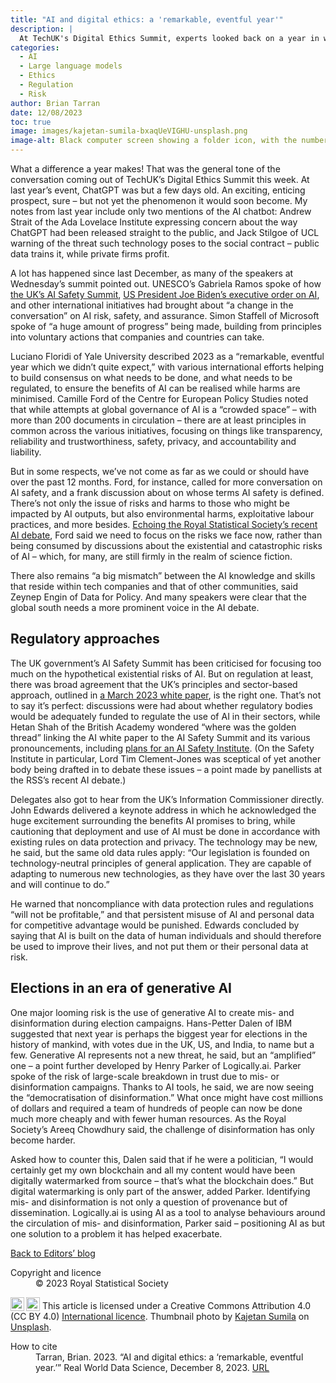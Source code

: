 ```yaml
---
title: "AI and digital ethics: a 'remarkable, eventful year'"
description: |
  At TechUK's Digital Ethics Summit, experts looked back on a year in which AI chatbots dominated debates, helped shape legislative agendas, and opened our eyes to the dangers posed by the 'democratisation of disinformation.' 
categories:
  - AI
  - Large language models
  - Ethics
  - Regulation
  - Risk
author: Brian Tarran
date: 12/08/2023
toc: true
image: images/kajetan-sumila-bxaqUeVIGHU-unsplash.png
image-alt: Black computer screen showing a folder icon, with the numbers 2023 being typed out below.
---
```


What a difference a year makes! That was the general tone of the conversation coming out of TechUK’s Digital Ethics Summit this week. At last year’s event, ChatGPT was but a few days old. An exciting, enticing prospect, sure -- but not yet the phenomenon it would soon become. My notes from last year include only two mentions of the AI chatbot: Andrew Strait of the Ada Lovelace Institute expressing concern about the way ChatGPT had been released straight to the public, and Jack Stilgoe of UCL warning of the threat such technology poses to the social contract -- public data trains it, while private firms profit.

A lot has happened since last December, as many of the speakers at Wednesday’s summit pointed out. UNESCO’s Gabriela Ramos spoke of how [the UK’s AI Safety Summit](https://www.gov.uk/government/publications/ai-safety-summit-programme), [US President Joe Biden’s executive order on AI](https://www.whitehouse.gov/briefing-room/statements-releases/2023/10/30/fact-sheet-president-biden-issues-executive-order-on-safe-secure-and-trustworthy-artificial-intelligence/), and other international initiatives had brought about “a change in the conversation” on AI risk, safety, and assurance. Simon Staffell of Microsoft spoke of “a huge amount of progress” being made, building from principles into voluntary actions that companies and countries can take. 

Luciano Floridi of Yale University described 2023 as a “remarkable, eventful year which we didn’t quite expect,” with various international efforts helping to build consensus on what needs to be done, and what needs to be regulated, to ensure the benefits of AI can be realised while harms are minimised. Camille Ford of the Centre for European Policy Studies noted that while attempts at global governance of AI is a “crowded space” -- with more than 200 documents in circulation – there are at least principles in common across the various initiatives, focusing on things like transparency, reliability and trustworthiness, safety, privacy, and accountability and liability.

But in some respects, we’ve not come as far as we could or should have over the past 12 months. Ford, for instance, called for more conversation on AI safety, and a frank discussion about on whose terms AI safety is defined. There’s not only the issue of risks and harms to those who might be impacted by AI outputs, but also environmental harms, exploitative labour practices, and more besides. [Echoing the Royal Statistical Society’s recent AI debate](https://realworlddatascience.net/viewpoints/posts/2023/12/06/ai-fringe.html), Ford said we need to focus on the risks we face now, rather than being consumed by discussions about the existential and catastrophic risks of AI -- which, for many, are still firmly in the realm of science fiction. 

There also remains “a big mismatch” between the AI knowledge and skills that reside within tech companies and that of other communities, said Zeynep Engin of Data for Policy. And many speakers were clear that the global south needs a more prominent voice in the AI debate.

## Regulatory approaches

The UK government’s AI Safety Summit has been criticised for focusing too much on the hypothetical existential risks of AI. But on regulation at least, there was broad agreement that the UK’s principles and sector-based approach, outlined in [a March 2023 white paper](https://rss.org.uk/RSS/media/File-library/Policy/2023/RSS-AI-white-paper-response-v2-2.pdf), is the right one. That’s not to say it’s perfect: discussions were had about whether regulatory bodies would be adequately funded to regulate the use of AI in their sectors, while Hetan Shah of the British Academy wondered “where was the golden thread” linking the AI white paper to the AI Safety Summit and its various pronouncements, including [plans for an AI Safety Institute](https://www.gov.uk/government/news/prime-minister-launches-new-ai-safety-institute). (On the Safety Institute in particular, Lord Tim Clement-Jones was sceptical of yet another body being drafted in to debate these issues -- a point made by panellists at the RSS’s recent AI debate.)

Delegates also got to hear from the UK’s Information Commissioner directly. John Edwards delivered a keynote address in which he acknowledged the huge excitement surrounding the benefits AI promises to bring, while cautioning that deployment and use of AI must be done in accordance with existing rules on data protection and privacy. The technology may be new, he said, but the same old data rules apply: “Our legislation is founded on technology-neutral principles of general application. They are capable of adapting to numerous new technologies, as they have over the last 30 years and will continue to do.”

He warned that noncompliance with data protection rules and regulations “will not be profitable,” and that persistent misuse of AI and personal data for competitive advantage would be punished. Edwards concluded by saying that AI is built on the data of human individuals and should therefore be used to improve their lives, and not put them or their personal data at risk.

## Elections in an era of generative AI

One major looming risk is the use of generative AI to create mis- and disinformation during election campaigns. Hans-Petter Dalen of IBM suggested that next year is perhaps the biggest year for elections in the history of mankind, with votes due in the UK, US, and India, to name but a few. Generative AI represents not a new threat, he said, but an “amplified” one -- a point further developed by Henry Parker of Logically.ai. Parker spoke of the risk of large-scale breakdown in trust due to mis- or disinformation campaigns. Thanks to AI tools, he said, we are now seeing the “democratisation of disinformation.” What once might have cost millions of dollars and required a team of hundreds of people can now be done much more cheaply and with fewer human resources. As the Royal Society’s Areeq Chowdhury said, the challenge of disinformation has only become harder.

Asked how to counter this, Dalen said that if he were a politician, “I would certainly get my own blockchain and all my content would have been digitally watermarked from source -- that’s what the blockchain does.” But digital watermarking is only part of the answer, added Parker. Identifying mis- and disinformation is not only a question of provenance but of dissemination. Logically.ai is using AI as a tool to analyse behaviours around the circulation of mis- and disinformation, Parker said -- positioning AI as but one solution to a problem it has helped exacerbate.

::: {.article-btn}
[Back to Editors' blog](/viewpoints/editors-blog/index.qmd)
:::

::: {.further-info}
::: grid
::: {.g-col-12 .g-col-md-6}
Copyright and licence
: &copy; 2023 Royal Statistical Society

<a href="http://creativecommons.org/licenses/by/4.0/?ref=chooser-v1" target="_blank" rel="license noopener noreferrer" style="display:inline-block;"> <img style="height:22px!important;vertical-align:text-bottom;" src="https://mirrors.creativecommons.org/presskit/icons/cc.svg?ref=chooser-v1"><img style="height:22px!important;margin-left:3px;vertical-align:text-bottom;" src="https://mirrors.creativecommons.org/presskit/icons/by.svg?ref=chooser-v1"></a> This article is licensed under a Creative Commons Attribution 4.0 (CC BY 4.0) <a href="http://creativecommons.org/licenses/by/4.0/?ref=chooser-v1" target="_blank" rel="license noopener noreferrer" style="display:inline-block;"> International licence</a>. Thumbnail photo by <a href="https://unsplash.com/@kajtek?utm_content=creditCopyText&utm_medium=referral&utm_source=unsplash">Kajetan Sumila</a> on <a href="https://unsplash.com/photos/a-screenshot-of-a-computer-bxaqUeVIGHU?utm_content=creditCopyText&utm_medium=referral&utm_source=unsplash">Unsplash</a>.

:::
::: {.g-col-12 .g-col-md-6}
How to cite
: Tarran, Brian. 2023. "AI and digital ethics: a 'remarkable, eventful year.'" Real World Data Science, December 8, 2023. [URL](https://realworlddatascience.net/viewpoints/editors-blog/posts/2023/12/08/digital-ethics-summit.html)
:::
:::
:::